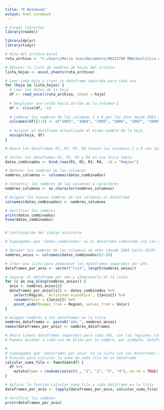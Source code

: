 ---
title: "R Notebook"
output: html_notebook
---


```{r}
# Cargar librerías
library(readxl)

library(dplyr)
library(tidyr)

# Ruta del archivo Excel
ruta_archivo <- "C:/Users/Maria Jose/Documents/MAGISTER MBA/Analítica espacial y automatización de código para business location decisions/Trabajo 2/BasePIB_ACTUALIZADA (2).xlsx"

# Obtener la lista de nombres de hojas del archivo
lista_hojas <- excel_sheets(ruta_archivo)

# Leer cada hoja y crear un dataframe separado para cada una
for (hoja in lista_hojas) {
  # Leer los datos de la hoja
  df <- read_excel(ruta_archivo, sheet = hoja)
  
  # Desplazar una celda hacia arriba en la columna 1
  df <- slice(df, -1)
  
  # Cambiar los nombres de las columnas 2 a 9 por los años desde 2003 al 2010
  colnames(df)[2:9] <- c("2003", "2004", "2005", "2006", "2007", "2008", "2009", "2010")
  
  # Asignar el dataframe actualizado al mismo nombre de la hoja
  assign(hoja, df)
}

# Ahora los dataframes R1, R2, R3, R4 tienen las columnas 2 a 9 con los años desde 2003 al 2010 como nombres de columna

# Juntar los dataframes R1, R2, R3 y R4 en una única tabla
datos_combinados <- bind_rows(R1, R2, R3, R4, .id = "Region")

# Obtener los nombres de las columnas
nombres_columnas <- colnames(datos_combinados)

# Convertir los nombres de las columnas a caracteres
nombres_columnas <- as.character(nombres_columnas)

# Asignar los nuevos nombres de las columnas al dataframe
colnames(datos_combinados) <- nombres_columnas

# Verificar los cambios
print(datos_combinados)
View(datos_combinados)


# Continuación del código existente

# Supongamos que 'datos_combinados' es el dataframe combinado con las columnas como lo has mencionado

# Obtener los nombres de las columnas de años (desde 2003 hasta 2010)
nombres_anios <- colnames(datos_combinados)[3:10]

# Crear una lista para almacenar los dataframes separados por año
dataframes_por_anio <- vector("list", length(nombres_anios))

# Separar el dataframe por año y almacenarlo en la lista
for (i in seq_along(nombres_anios)) {
  anio <- nombres_anios[i]
  dataframes_por_anio[[i]] <- datos_combinados %>%
    select(Region, `Actividad económica`, {{anio}}) %>%
    rename(Valor = {{anio}}) %>%
    pivot_wider(names_from = Region, values_from = Valor)
}

# Asignar nombres a los dataframes en la lista
nombres_dataframes <- paste0("año_", nombres_anios)
names(dataframes_por_anio) <- nombres_dataframes

# Ahora tienes dataframes separados para cada año, con las regiones como columnas y las actividades económicas como índices.
# Puedes acceder a cada uno de ellos por su nombre, por ejemplo, dataframe_2003, dataframe_2004, etc.

```
```{r}
#
# Supongamos que 'dataframes_por_anio' es la lista con los dataframes separados por año
# Función para calcular la suma de cada fila en un dataframe
calcular_suma_fila <- function(df) {
  df %>%
    mutate(Suma = rowSums(select(., "1", "2", "3", "4"), na.rm = TRUE))
}

# Aplicar la función calcular_suma_fila a cada dataframe en la lista
dataframes_por_anio <- lapply(dataframes_por_anio, calcular_suma_fila)

# Verificar los cambios
print(dataframes_por_anio)
```

